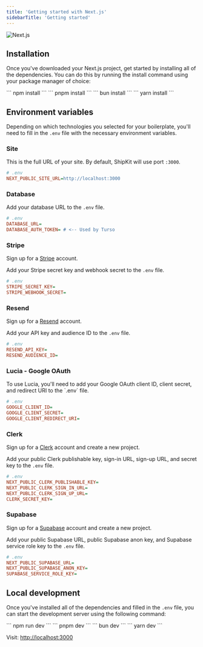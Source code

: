 ```yaml
---
title: 'Getting started with Next.js'
sidebarTitle: 'Getting started'
---
```


<img src="/images/next.png" alt="Next.js" />

## Installation

Once you've downloaded your Next.js project, get started by installing all of the dependencies. You can do this by running the install command using your package manager of choice:

<Tabs>
  <Tab title="npm">
    ```
    npm install
    ```
  </Tab>
  <Tab title="pnpm">
    ```
    pnpm install
    ```
  </Tab>
  <Tab title="bun">
    ```
    bun install
    ```
  </Tab>
  <Tab title="yarn">
    ```
    yarn install
    ```
  </Tab>
</Tabs>

## Environment variables

Depending on which technologies you selected for your boilerplate, you'll need to fill in the `.env` file with the necessary environment variables.

### Site

This is the full URL of your site. By default, ShipKit will use port `:3000`.

```ini
# .env
NEXT_PUBLIC_SITE_URL=http://localhost:3000
```

### Database

Add your database URL to the `.env` file.

```ini
# .env
DATABASE_URL=
DATABASE_AUTH_TOKEN= # <-- Used by Turso
```

### Stripe

Sign up for a <a href="https://stripe.com" target="_blank">Stripe</a> account.

Add your Stripe secret key and webhook secret to the `.env` file.

```ini
# .env
STRIPE_SECRET_KEY=
STRIPE_WEBHOOK_SECRET=
```

### Resend

Sign up for a <a href="https://resend.com" target="_blank">Resend</a> account.

Add your API key and audience ID to the `.env` file.

```ini
# .env
RESEND_API_KEY=
RESEND_AUDIENCE_ID=
```

### Lucia - Google OAuth

<Accordion title="Environment variables">
To use Lucia, you'll need to add your Google OAuth client ID, client secret, and redirect URI to the `.env` file.

```ini
# .env
GOOGLE_CLIENT_ID=
GOOGLE_CLIENT_SECRET=
GOOGLE_CLIENT_REDIRECT_URI=
```
</Accordion>

### Clerk
<Accordion title="Environment variables">
Sign up for a <a href="https://clerk.com" target="_blank">Clerk</a> account and create a new project.

Add your public Clerk publishable key, sign-in URL, sign-up URL, and secret key to the `.env` file.

```ini
# .env
NEXT_PUBLIC_CLERK_PUBLISHABLE_KEY=
NEXT_PUBLIC_CLERK_SIGN_IN_URL=
NEXT_PUBLIC_CLERK_SIGN_UP_URL=
CLERK_SECRET_KEY=
```
</Accordion>

### Supabase

<Accordion title="Environment variables">
Sign up for a <a href="https://supabase.com" target="_blank">Supabase</a> account and create a new project.

Add your public Supabase URL, public Supabase anon key, and Supabase service role key to the `.env` file.

```ini
# .env
NEXT_PUBLIC_SUPABASE_URL=
NEXT_PUBLIC_SUPABASE_ANON_KEY=
SUPABASE_SERVICE_ROLE_KEY=
```
</Accordion>

## Local development

Once you've installed all of the dependencies and filled in the `.env` file, you can start the development server using the following command:

<Tabs>
  <Tab title="npm">
    ```
    npm run dev
    ```
  </Tab>
  <Tab title="pnpm">
    ```
    pnpm dev
    ```
  </Tab>
  <Tab title="bun">
    ```
    bun dev
    ```
  </Tab>
  <Tab title="yarn">
    ```
    yarn dev
    ```
  </Tab>
</Tabs>

Visit: [http://localhost:3000](http://localhost:3000)
